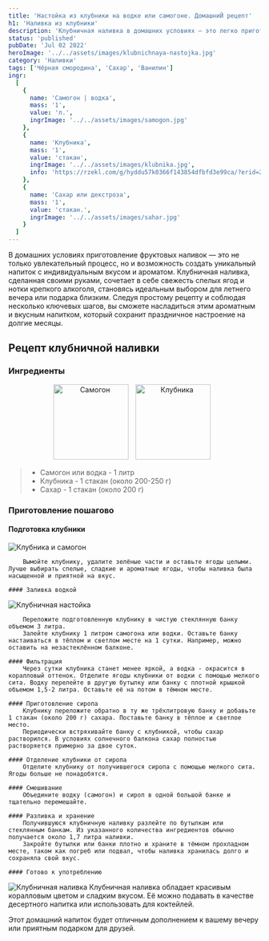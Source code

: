 ```yaml
---
title: 'Настойка из клубники на водке или самогоне. ДомашниЙ рецепт'
h1: 'Наливка из клубники'
description: 'Клубничная наливка в домашних условиях – это легко приготовимый фруктовый напиток, сочетающий свежесть спелых ягод с крепостью самогонного или водочного основания. Откройте для себя простой и вкусный рецепт, который позволит создать уникальный напиток с ярким ароматом и приятной сладостью.'
status: 'published'
pubDate: 'Jul 02 2022'
heroImage: '../../assets/images/klubnichnaya-nastojka.jpg'
category: 'Наливки'
tags: ['Чёрная смородина', 'Сахар', 'Ванилин']
ingr:
  [
    {
      name: 'Самогон | водка',
      mass: '1',
      value: 'л.',
      ingrImage: '../../assets/images/samogon.jpg'
    },
    {
      name: 'Клубника',
      mass: '1',
      value: 'стакан',
      ingrImage: '../../assets/images/klubnika.jpg',
      info: 'https://rzekl.com/g/hyddu57k0366f143854dfbfd3e99ca/?erid=25H8d7vbP8SRTvH4QP3RzP&ulp=https%3A%2F%2Fmegamarket.ru%2Fcatalog%2F%3Fq%3D%25D0%25BA%25D0%25BB%25D1%2583%25D0%25B1%25D0%25BD%25D0%25B8%25D0%25BA%25D0%25B0'
    },
    {
      name: 'Сахар или декстроза',
      mass: '1',
      value: 'стакан.',
      ingrImage: '../../assets/images/sahar.jpg'
    }
  ]
---
```



В домашних условиях приготовление фруктовых наливок — это не только увлекательный процесс, но и возможность создать уникальный напиток с индивидуальным вкусом и ароматом. Клубничная наливка, сделанная своими руками, сочетает в себе свежесть спелых ягод и нотки крепкого алкоголя, становясь идеальным выбором для летнего вечера или подарка близким. Следуя простому рецепту и соблюдая несколько ключевых шагов, вы сможете насладиться этим ароматным и вкусным напитком, который сохранит праздничное настроение на долгие месяцы.

## Рецепт клубничной наливки

### Ингредиенты

<p align='center'>
	<Image
		height='150'
		style='display: inline-block; margin-right: 10px;'
		src={img4}
		formats='avif'
		alt='Самогон'
	/>
	<Image
		height='150'
		style='display: inline-block; margin-right: 10px;'
		src={img5}
		formats='avif'
		alt='Клубника'
	/>
</p>

> - Самогон или водка - 1 литр
> - Клубника - 1 стакан (около 200-250 г)
> - Сахар - 1 стакан (около 200 г)

### Приготовление пошагово

#### Подготовка клубники

<Image src={img2} formats='avif' alt='Клубника и самогон' />

        Вымойте клубнику, удалите зелёные части и оставьте ягоды целыми. Лучше выбирать спелые, сладкие и ароматные ягоды, чтобы наливка была насыщенной и приятной на вкус.

    #### Заливка водкой

<Image src={img3} formats='avif' alt='Клубничная настойка' />

        Переложите подготовленную клубнику в чистую стеклянную банку объемом 3 литра.
        Залейте клубнику 1 литром самогона или водки. Оставьте банку настаиваться в тёплом и светлом месте на 1 сутки. Например, можно оставить на незастеклённом балконе.

    #### Фильтрация
        Через сутки клубника станет менее яркой, а водка - окрасится в коралловый оттенок. Отделите ягоды клубники от водки с помощью мелкого сита. Водку перелейте в другую бутылку или банку с плотной крышкой объемом 1,5-2 литра. Оставьте её на потом в тёмном месте.

    #### Приготовление сиропа
        Клубнику переложите обратно в ту же трёхлитровую банку и добавьте 1 стакан (около 200 г) сахара. Поставьте банку в тёплое и светлое место.
        Периодически встряхивайте банку с клубникой, чтобы сахар растворился. В условиях солнечного балкона сахар полностью растворяется примерно за двое суток.

    #### Отделение клубники от сиропа
        Отделите клубнику от получившегося сиропа с помощью мелкого сита. Ягоды больше не понадобятся.

    #### Смешивание
        Объедините водку (самогон) и сироп в одной большой банке и тщательно перемешайте.

    #### Разливка и хранение
        Получившуюся клубничную наливку разлейте по бутылкам или стеклянным банкам. Из указанного количества ингредиентов обычно получается около 1,7 литра наливки.
        Закройте бутылки или банки плотно и храните в тёмном прохладном месте, таком как погреб или подвал, чтобы наливка хранилась долго и сохраняла свой вкус.

    #### Готово к употреблению

<Image src={img1} formats='avif' alt='Клубничная наливка' />
Клубничная наливка обладает красивым коралловым цветом и сладким вкусом. Её можно подавать в качестве
десертного напитка или использовать для коктейлей.

Этот домашний напиток будет отличным дополнением к вашему вечеру или приятным подарком для друзей.
